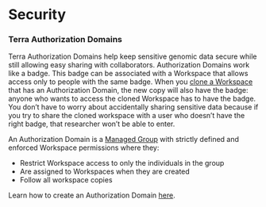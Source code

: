 # Security

### Terra Authorization Domains {#authorization-domains}

Terra Authorization Domains help keep sensitive genomic data secure while still allowing easy sharing with collaborators. Authorization Domains work like a badge. This badge can be associated with a Workspace that allows access only to people with the same badge. When you [clone a Workspace](workspaces.html#clone-workspace) that has an Authorization Domain, the new copy will also have the badge: anyone who wants to access the cloned Workspace has to have the badge. You don't have to worry about accidentally sharing sensitive data because if you try to share the cloned workspace with a user who doesn’t have the right badge, that researcher won’t be able to enter.

An Authorization Domain is a [Managed Group](https://anvil.terra.bio/#groups) with strictly defined and enforced Workspace permissions where they:

- Restrict Workspace access to only the individuals in the group
- Are assigned to Workspaces when they are created
- Follow all workspace copies

Learn how to create an Authorization Domain [here](https://support.terra.bio/hc/en-us/articles/360026775691-Managing-data-privacy-and-access-with-Authorization-Domains#h_64c0a144-6916-4db8-b891-3cf1afb653df).

